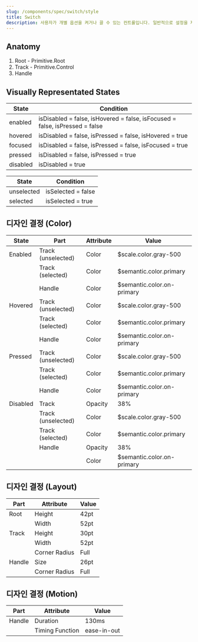 ```yaml
---
slug: /components/spec/switch/style
title: Switch
description: 사용자가 개별 옵션을 켜거나 끌 수 있는 컨트롤입니다. 일반적으로 설정을 제어하기 위해 사용됩니다.
---
```


## Anatomy

1. Root - Primitive.Root
2. Track - Primitive.Control
3. Handle

## Visually Representated States

| State    | Condition                                                                   |
| -------- | --------------------------------------------------------------------------- |
| enabled  | isDisabled = false, isHovered = false, isFocused = false, isPressed = false |
| hovered  | isDisabled = false, isPressed = false, isHovered = true                     |
| focused  | isDisabled = false, isPressed = false, isFocused = true                     |
| pressed  | isDisabled = false, isPressed = true                                        |
| disabled | isDisabled = true                                                           |

| State      | Condition          |
| ---------- | ------------------ |
| unselected | isSelected = false |
| selected   | isSelected = true  |

## 디자인 결정 (Color)

| State    | Part               | Attribute | Value                      |
| -------- | ------------------ | --------- | -------------------------- |
| Enabled  | Track (unselected) | Color     | $scale.color.gray-500      |
|          | Track (selected)   | Color     | $semantic.color.primary    |
|          | Handle             | Color     | $semantic.color.on-primary |
| Hovered  | Track (unselected) | Color     | $scale.color.gray-500      |
|          | Track (selected)   | Color     | $semantic.color.primary    |
|          | Handle             | Color     | $semantic.color.on-primary |
| Pressed  | Track (unselected) | Color     | $scale.color.gray-500      |
|          | Track (selected)   | Color     | $semantic.color.primary    |
|          | Handle             | Color     | $semantic.color.on-primary |
| Disabled | Track              | Opacity   | 38%                        |
|          | Track (unselected) | Color     | $scale.color.gray-500      |
|          | Track (selected)   | Color     | $semantic.color.primary    |
|          | Handle             | Opacity   | 38%                        |
|          |                    | Color     | $semantic.color.on-primary |

## 디자인 결정 (Layout)

| Part   | Attribute     | Value |
| ------ | ------------- | ----- |
| Root   | Height        | 42pt  |
|        | Width         | 52pt  |
| Track  | Height        | 30pt  |
|        | Width         | 52pt  |
|        | Corner Radius | Full  |
| Handle | Size          | 26pt  |
|        | Corner Radius | Full  |

## 디자인 결정 (Motion)

| Part   | Attribute       | Value       |
| ------ | --------------- | ----------- |
| Handle | Duration        | 130ms       |
|        | Timing Function | ease-in-out |
